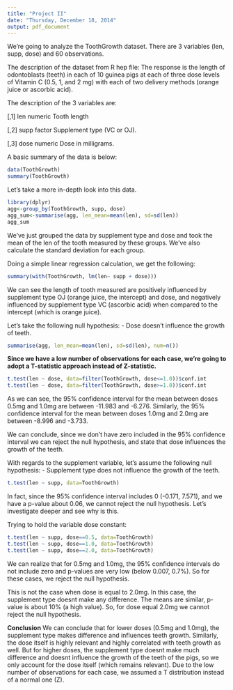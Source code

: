 ```yaml
---
title: "Project II"
date: "Thursday, December 18, 2014"
output: pdf_document
---
```


We're going to analyze the ToothGrowth dataset.
There are 3 variables (len, supp, dose) and 60 observations.

The description of the dataset from R hep file: The response is the length of odontoblasts (teeth) in each of 10 guinea pigs at each of three dose levels of Vitamin C (0.5, 1, and 2 mg) with each of two delivery methods (orange juice or ascorbic acid).

The description of the 3 variables are:

[,1]   len	 numeric	 Tooth length

[,2]	 supp	 factor	 Supplement type (VC or OJ).

[,3]	 dose	 numeric	 Dose in milligrams.


A basic summary of the data is below:

```r
data(ToothGrowth)
summary(ToothGrowth)
```

Let's take a more in-depth look into this data.
```r
library(dplyr)
agg<-group_by(ToothGrowth, supp, dose)
agg_sum<-summarise(agg, len_mean=mean(len), sd=sd(len))
agg_sum
```

We've just grouped the data by supplement type and dose and took the mean of the len of the tooth measured by these groups. We've also calculate the standard deviation for each group.

Doing a simple linear regression calculation, we get the following:

```r
summary(with(ToothGrowth, lm(len~ supp + dose)))
```

We can see the length of tooth measured are positively influenced by supplement type OJ (orange juice, the intercept) and dose, and negatively influenced by supplement type VC (ascorbic acid) when compared to the intercept (which is orange juice).

Let's take the following null hypothesis:
- Dose doesn't influence the growth of teeth.

```r
summarise(agg, len_mean=mean(len), sd=sd(len), num=n())
```

**Since we have a low number of observations for each case, we're going to adopt a T-statistic approach instead of Z-statistic.**

```r
t.test(len ~ dose, data=filter(ToothGrowth, dose<=1.0))$conf.int
t.test(len ~ dose, data=filter(ToothGrowth, dose>=1.0))$conf.int

```

As we can see, the 95% confidence interval for the mean between doses 0.5mg and 1.0mg are between -11.983 and -6.276. 
Similarly, the 95% confidence interval for the mean between doses 1.0mg and 2.0mg are between -8.996 and -3.733. 

We can conclude, since we don't have zero included in the 95% confidence interval we can reject the null hypothesis, and state that dose influences the growth of the teeth.

With regards to the supplement variable, let's assume the following null hypothesis:
- Supplement type does not influence the growth of the teeth.

```r
t.test(len ~ supp, data=ToothGrowth)
```

In fact, since the 95% confidence interval includes 0 (-0.171, 7.571), and we have a p-value about 0.06, we cannot reject the null hypothesis. Let's investigate deeper and see why is this.

Trying to hold the variable dose constant:

```r
t.test(len ~ supp, dose==0.5, data=ToothGrowth)
t.test(len ~ supp, dose==1.0, data=ToothGrowth)
t.test(len ~ supp, dose==2.0, data=ToothGrowth)
```

We can realize that for 0.5mg and 1.0mg, the 95% confidence intervals do not include zero and p-values are very low (below 0.007, 0.7%). So for these cases, we reject the null hypothesis.

This is not the case when dose is equal to 2.0mg. In this case, the supplement type doesnt make any difference. The means are similar, p-value is about 10% (a high value). So, for dose equal 2.0mg we cannot reject the null hypothesis.

**Conclusion**
We can conclude that for lower doses (0.5mg and 1.0mg), the supplement type makes difference and influences teeth growth. Similarly, the dose itself is highly relevant and highly correlated with teeth growth as well.
But for higher doses, the supplement type doesnt make much difference and doesnt influence the growth of the teeth of the pigs, so we only account for the dose itself (which remains relevant).
Due to the low number of observations for each case, we assumed a T distribution instead of a normal one (Z).
